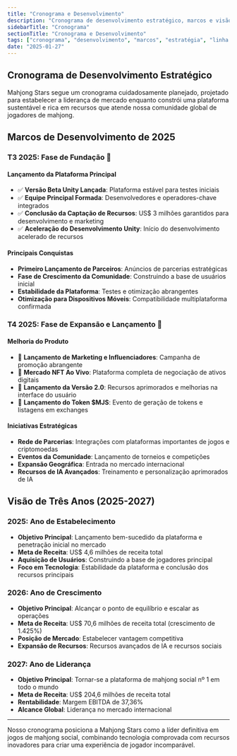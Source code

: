 ```yaml
---
title: "Cronograma e Desenvolvimento"
description: "Cronograma de desenvolvimento estratégico, marcos e visão de três anos para se tornar a plataforma de mahjong social nº 1"
sidebarTitle: "Cronograma"
sectionTitle: "Cronograma e Desenvolvimento"
tags: ["cronograma", "desenvolvimento", "marcos", "estratégia", "linha do tempo"]
date: "2025-01-27"
---
```


## Cronograma de Desenvolvimento Estratégico

Mahjong Stars segue um cronograma cuidadosamente planejado, projetado para estabelecer a liderança de mercado enquanto constrói uma plataforma sustentável e rica em recursos que atende nossa comunidade global de jogadores de mahjong.

## Marcos de Desenvolvimento de 2025

### T3 2025: Fase de Fundação 🚀

#### Lançamento da Plataforma Principal
- ✅ **Versão Beta Unity Lançada**: Plataforma estável para testes iniciais
- ✅ **Equipe Principal Formada**: Desenvolvedores e operadores-chave integrados
- ✅ **Conclusão da Captação de Recursos**: US$ 3 milhões garantidos para desenvolvimento e marketing
- ✅ **Aceleração do Desenvolvimento Unity**: Início do desenvolvimento acelerado de recursos

#### Principais Conquistas
- **Primeiro Lançamento de Parceiros**: Anúncios de parcerias estratégicas
- **Fase de Crescimento da Comunidade**: Construindo a base de usuários inicial
- **Estabilidade da Plataforma**: Testes e otimização abrangentes
- **Otimização para Dispositivos Móveis**: Compatibilidade multiplataforma confirmada

### T4 2025: Fase de Expansão e Lançamento 🌟

#### Melhoria do Produto
- 🎯 **Lançamento de Marketing e Influenciadores**: Campanha de promoção abrangente
- 🎯 **Mercado NFT Ao Vivo**: Plataforma completa de negociação de ativos digitais
- 🎯 **Lançamento da Versão 2.0**: Recursos aprimorados e melhorias na interface do usuário
- 🎯 **Lançamento do Token $MJS**: Evento de geração de tokens e listagens em exchanges

#### Iniciativas Estratégicas
- **Rede de Parcerias**: Integrações com plataformas importantes de jogos e criptomoedas
- **Eventos da Comunidade**: Lançamento de torneios e competições
- **Expansão Geográfica**: Entrada no mercado internacional
- **Recursos de IA Avançados**: Treinamento e personalização aprimorados de IA


## Visão de Três Anos (2025-2027)

### 2025: Ano de Estabelecimento
- **Objetivo Principal**: Lançamento bem-sucedido da plataforma e penetração inicial no mercado
- **Meta de Receita**: US$ 4,6 milhões de receita total
- **Aquisição de Usuários**: Construindo a base de jogadores principal
- **Foco em Tecnologia**: Estabilidade da plataforma e conclusão dos recursos principais

### 2026: Ano de Crescimento
- **Objetivo Principal**: Alcançar o ponto de equilíbrio e escalar as operações
- **Meta de Receita**: US$ 70,6 milhões de receita total (crescimento de 1.425%)
- **Posição de Mercado**: Estabelecer vantagem competitiva
- **Expansão de Recursos**: Recursos avançados de IA e recursos sociais

### 2027: Ano de Liderança
- **Objetivo Principal**: Tornar-se a plataforma de mahjong social nº 1 em todo o mundo
- **Meta de Receita**: US$ 204,6 milhões de receita total
- **Rentabilidade**: Margem EBITDA de 37,36%
- **Alcance Global**: Liderança no mercado internacional

---

Nosso cronograma posiciona a Mahjong Stars como a líder definitiva em jogos de mahjong social, combinando tecnologia comprovada com recursos inovadores para criar uma experiência de jogador incomparável.